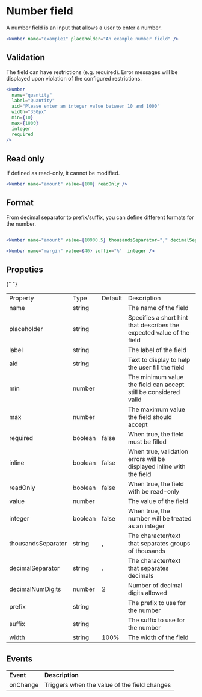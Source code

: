
<Meta title="Components/Data Input/Number" />

# Number field

A number field is an input that allows a user to enter a number.

<Unstyled>
<Number name="example1" placeholder="An example number field" width="300px" />
</Unstyled>

```jsx
<Number name="example1" placeholder="An example number field" />
```

## Validation

The field can have restrictions (e.g. required). Error messages will be displayed upon violation of the configured restrictions.

<Unstyled>
<Number
  name="quantity"
  label="Quantity"
  aid="Please enter an integer value between 10 and 1000"
  width="350px"
  min={10}
  max={1000}
  integer
  required
/>
</Unstyled>

```jsx
<Number
  name="quantity"
  label="Quantity"
  aid="Please enter an integer value between 10 and 1000"
  width="350px"
  min={10}
  max={1000}
  integer
  required
/>
```

## Read only

If defined as read-only, it cannot be modified.

<Unstyled>
<Number name="amount" value={100} readOnly width="300px" />

<Number name="amount" value={0} readOnly width="300px" inline />

</Unstyled>

```jsx
<Number name="amount" value={100} readOnly />
```

## Format

From decimal separator to prefix/suffix, you can define different formats for the number.

<Unstyled>
  <Number
    name="amount"
    value={10900.5}
    thousandsSeparator=","
    decimalSeparator="."
    prefix="$"
    width="300px"
  />

  <Number name="margin" value={40} suffix="%" width="300px" integer />
</Unstyled>

```jsx

<Number name="amount" value={10900.5} thousandsSeparator="," decimalSeparator="." prefix="$" />

<Number name="margin" value={40} suffix="%"  integer />

```

## Propeties

{" "}
<table>
  <tr>
    <td>Property</td>
    <td>Type</td>
    <td>Default</td>
    <td>Description</td>
  </tr>
  <tr>
    <td>name</td>
    <td>string</td>
    <td></td>
    <td>The name of the field</td>
  </tr>
  <tr>
    <td>placeholder</td>
    <td>string</td>
    <td></td>
    <td>
      Specifies a short hint that describes the expected value of the field
    </td>
  </tr>
  <tr>
    <td>label</td>
    <td>string</td>
    <td></td>
    <td>The label of the field</td>
  </tr>
  <tr>
    <td>aid</td>
    <td>string</td>
    <td></td>
    <td>Text to display to help the user fill the field</td>
  </tr>
  <tr>
    <td>min</td>
    <td>number</td>
    <td></td>
    <td>The minimum value the field can accept still be considered valid</td>
  </tr>
  <tr>
    <td>max</td>
    <td>number</td>
    <td></td>
    <td>The maximum value the field should accept</td>
  </tr>
  <tr>
    <td>required</td>
    <td>boolean</td>
    <td>false</td>
    <td>When true, the field must be filled</td>
  </tr>
  <tr>
    <td>inline</td>
    <td>boolean</td>
    <td>false</td>
    <td>
      When true, validation errors will be displayed inline with the field
    </td>
  </tr>
  <tr>
    <td>readOnly</td>
    <td>boolean</td>
    <td>false</td>
    <td>When true, the field with be read-only</td>
  </tr>
  <tr>
    <td>value</td>
    <td>number</td>
    <td></td>
    <td>The value of the field</td>
  </tr>
  <tr>
    <td>integer</td>
    <td>boolean</td>
    <td>false</td>
    <td>When true, the number will be treated as an integer</td>
  </tr>
  <tr>
    <td>thousandsSeparator</td>
    <td>string</td>
    <td>,</td>
    <td>The character/text that separates groups of thousands</td>
  </tr>
  <tr>
    <td>decimalSeparator</td>
    <td>string</td>
    <td>.</td>
    <td>The character/text that separates decimals</td>
  </tr>
  <tr>
    <td>decimalNumDigits</td>
    <td>number</td>
    <td>2</td>
    <td>Number of decimal digits allowed</td>
  </tr>
  <tr>
    <td>prefix</td>
    <td>string</td>
    <td></td>
    <td>The prefix to use for the number</td>
  </tr>
  <tr>
    <td>suffix</td>
    <td>string</td>
    <td></td>
    <td>The suffix to use for the number</td>
  </tr>
  <tr>
    <td>width</td>
    <td>string</td>
    <td>100%</td>
    <td>The width of the field</td>
  </tr>
</table>

## Events

<table>
  <tr>
    <td>
      <strong>Event</strong>
    </td>
    <td>
      <strong>Description</strong>
    </td>
  </tr>
  <tr>
    <td>onChange</td>
    <td>Triggers when the value of the field changes</td>
  </tr>
</table>
